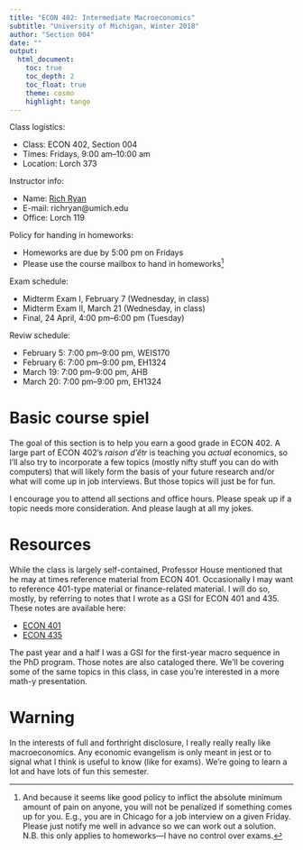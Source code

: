 ```yaml
---
title: "ECON 402: Intermediate Macroeconomics"
subtitle: "University of Michigan, Winter 2018"
author: "Section 004"
date: ""
output: 
  html_document:
    toc: true
    toc_depth: 2
    toc_float: true
    theme: cosmo
    highlight: tango
---
```


Class logistics:

* Class: ECON 402, Section 004
* Times: Fridays, 9:00 am&ndash;10:00 am
* Location: Lorch 373

Instructor info:

* Name: [Rich Ryan](https://richryan.github.io/)
* E-mail: richryan@umich.edu
* Office: Lorch 119

Policy for handing in homeworks:

* Homeworks are due by 5:00 pm on Fridays
* Please use the course mailbox to hand in homeworks[^1]

Exam schedule:

* Midterm Exam I, February 7 (Wednesday, in class)
* Midterm Exam II, March 21 (Wednesday, in class)
* Final, 24 April, 4:00 pm&ndash;6:00 pm (Tuesday)

Reviw schedule:

* February 5: 7:00 pm&ndash;9:00 pm, WEIS170
* February 6: 7:00 pm&ndash;9:00 pm, EH1324
* March 19: 7:00 pm&ndash;9:00 pm, AHB
* March 20: 7:00 pm&ndash;9:00 pm, EH1324

# Basic course spiel

The goal of this section is to help you earn a good grade in ECON 402.
A large part of ECON 402's _raison d'&ecirc;tr_ is teaching you _actual_ economics,
so I'll also try to incorporate a few topics (mostly nifty stuff you can do with computers) that will likely form the basis of your future research and/or what will come up in job interviews.
But those topics will just be for fun.

I encourage you to attend all sections and office hours.
Please speak up if a topic needs more consideration.
And please laugh at all my jokes.

# Resources

While the class is largely self-contained,
Professor House mentioned that he may at times reference material from ECON 401.
Occasionally I may want to reference 401-type material or finance-related material.
I will do so, mostly, by referring to notes that I wrote as a GSI for ECON 401 and 435.
These notes are available here:

* [ECON 401](https://richryan.github.io/notes/#intermediate-microeconomic-theory-econ-401)
* [ECON 435](https://richryan.github.io/notes/#financial-economics-econ-435)

The past year and a half I was a GSI for the first-year macro sequence in the PhD program.
Those notes are also cataloged there.
We'll be covering some of the same topics in this class, 
in case you're interested in a more math-y presentation.

# Warning

In the interests of full and forthright disclosure,
I really really really like macroeconomics.
Any economic evangelism is only meant in jest or to signal what I think is useful to know (like for exams).
We're going to learn a lot and have lots of fun this semester.

[^1]: And because it seems like good policy to inflict the absolute minimum amount of pain on anyone,
you will not be penalized if something comes up for you.
E.g., you are in Chicago for a job interview on a given Friday.
Please just notify me well in advance so we can work out a solution.
N.B. this only applies to homeworks&mdash;I have no control over exams.
